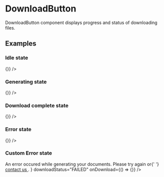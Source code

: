 

<Meta title="JSX/DownloadButton" component={DownloadButton} />

# DownloadButton

DownloadButton component displays progress and status of downloading files.

## Examples

### Idle state

<Preview>
  <DownloadButton downloadStatus="INITIAL" onDownload={() => {}} />
</Preview>

### Generating state

<Preview>
  <DownloadButton downloadStatus="GENERATING" onDownload={() => {}} />
</Preview>

### Download complete state

<Preview>
  <DownloadButton downloadStatus="COMPLETED" onDownload={() => {}} />
</Preview>

### Error state

<Preview>
  <DownloadButton downloadStatus="FAILED" onDownload={() => {}} />
</Preview>

### Custom Error state

<Preview>
  <DownloadButton
    customFail={
      <>
        An error occured while generating your documents. Please try again or{' '}
        <a
          className='tc-primary-500'
          href={`mailto:help@yourcompany.com`}
          target="_blank"
          rel="noopener noreferrer"
        >
          contact us
        </a>
        .
      </>
    }
    downloadStatus="FAILED"
    onDownload={() => {}}
  />
</Preview>

